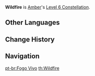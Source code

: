 {{Constellation Infobox
|image       = Constellation Wildfire.png
|description = [[Fiery Rain]] increases all party members' Movement SPD by 15% and ATK by 15% for 10s.
|level       = 6
|character   = Amber
|utility1    = Movement SPD
|utility2    = Party ATK Increase
|utility3    = Party
}}
'''Wildfire''' is [[Amber]]'s [[Level 6 Constellation]].
<!--
==Gameplay Notes==
-->

==Other Languages==
{{Other Languages
|en      = Wildfire
|zhs     = 疾如野火
|zhs_rm  = Jí Rú Yěhuǒ
|zht     = 疾如野火
|zht_rm  = Jí Rú Yěhuǒ
|zh_tl   = Swift as Fire
|ja      = 野火の如く
|ja_rm   = Nobi no Godoku
|ja_tl   = Like a Grass Fire
|ko      = 맹렬한 불길
|ko_rm   = Maengryeolhan Bulgil
|ko_tl   = Fierce Flame
|es      = Fuego salvaje
|es_tl   = Wild Fire
|fr      = Feu sauvage
|fr_tl   = Wildfire
|ru      = Горящие пятки
|ru_tl   = Burning Heels
|th      = Wildfire
|vi      = Nhanh Như Lửa
|vi_tl   = Quick as Fire
|de      = Wildes Feuer
|de_tl   = Wild Fire
|de_note = It is not "wildfire" since that would translate to ''Flächenbrand''.
|id      = Wildfire
|pt      = Fogo Vivo
|pt_tl   = Live Fire
}}

==Change History==
{{Change History|1.0}}

==Navigation==
{{Talent Navbox|Amber}}

[[pt-br:Fogo Vivo]]
[[th:Wildfire]]